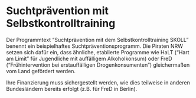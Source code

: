 = Suchtprävention mit Selbstkontrolltraining =

Der Programmtext “Suchtprävention mit dem Selbstkontrolltraining SKOLL” benennt ein beispielhaftes Suchtpräventionsprogramm. Die Piraten NRW setzen sich dafür ein, dass ähnliche, etablierte Programme wie HaLT (“Hart am Limit” für Jugendliche mit auffälligem Alkoholkonsum) oder FreD (“Frühintervention bei erstauffälligen Drogenkonsumenten”) gleichermaßen vom Land gefördert werden.

Ihre Finanzierung muss sichergestellt werden, wie dies teilweise in anderen Bundesländern bereits erfolgt (z.B. für FreD in Berlin).
